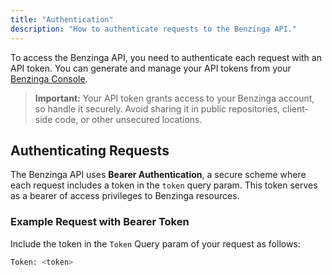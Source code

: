 ```yaml
---
title: "Authentication"
description: "How to authenticate requests to the Benzinga API."
---
```


To access the Benzinga API, you need to authenticate each request with an API token. You can generate and manage your API tokens from your [Benzinga Console](https://www.api.benzinga.com/token).

> **Important:** Your API token grants access to your Benzinga account, so handle it securely. Avoid sharing it in public repositories, client-side code, or other unsecured locations.

## Authenticating Requests

The Benzinga API uses **Bearer Authentication**, a secure scheme where each request includes a token in the `token` query param. This token serves as a bearer of access privileges to Benzinga resources.

### Example Request with Bearer Token

Include the token in the `Token` Query param of your request as follows:

```bash
Token: <token>
